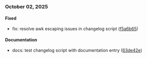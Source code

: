 
### October 02, 2025

#### Fixed
- fix: resolve awk escaping issues in changelog script ([f5a6b65](https://github.com/eldoraui/ui/commit/f5a6b65))



#### Documentation
- docs: test changelog script with documentation entry ([63de42e](https://github.com/eldoraui/ui/commit/63de42e))

